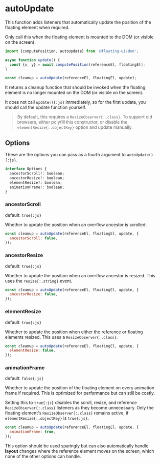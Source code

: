 # autoUpdate

This function adds listeners that automatically update the
position of the floating element when required.

Only call this when the floating element is mounted to the DOM
(or visible on the screen).

```js /autoUpdate/
import {computePosition, autoUpdate} from '@floating-ui/dom';

async function update() {
  const {x, y} = await computePosition(referenceEl, floatingEl);
}

const cleanup = autoUpdate(referenceEl, floatingEl, update);
```

It returns a cleanup function that should be invoked when the
floating element is no longer mounted on the DOM (or visible on
the screen).

It does not call `update(){:js}` immediately, so for the first
update, you should call the update function yourself.

> By default, this requires a `ResizeObserver{:.class}`. To
> support old browsers, either polyfill this constructor, or
> disable the `elementResize{:.objectKey}` option and update
> manually.

## Options

These are the options you can pass as a fourth argument to
`autoUpdate(){:js}`.

```js
interface Options {
  ancestorScroll?: boolean;
  ancestorResize?: boolean;
  elementResize?: boolean;
  animationFrame?: boolean;
}
```

### ancestorScroll

default: `true{:js}`

Whether to update the position when an overflow ancestor is
scrolled.

```js
const cleanup = autoUpdate(referenceEl, floatingEl, update, {
  ancestorScroll: false,
});
```

### ancestorResize

default: `true{:js}`

Whether to update the position when an overflow ancestor is
resized. This uses the `resize{:.string}` event.

```js
const cleanup = autoUpdate(referenceEl, floatingEl, update, {
  ancestorResize: false,
});
```

### elementResize

default: `true{:js}`

Whether to update the position when either the reference or
floating elements resized. This uses a `ResizeObserver{:.class}`.

```js
const cleanup = autoUpdate(referenceEl, floatingEl, update, {
  elementResize: false,
});
```

### animationFrame

default: `false{:js}`

Whether to update the position of the floating element on every
animation frame if required. This is optimized for performance
but can still be costly.

Setting this to `true{:js}` disables the scroll, resize, and
reference `ResizeObserver{:.class}` listeners as they become
unnecessary. Only the floating element's
`ResizeObserver{:.class}` remains active, if
`elementResize{:.objectKey}` is `true{:js}`.

```js
const cleanup = autoUpdate(referenceEl, floatingEl, update, {
  animationFrame: true,
});
```

This option should be used sparingly but can also automatically
handle **layout** changes where the reference element moves on
the screen, which none of the other options can handle.
